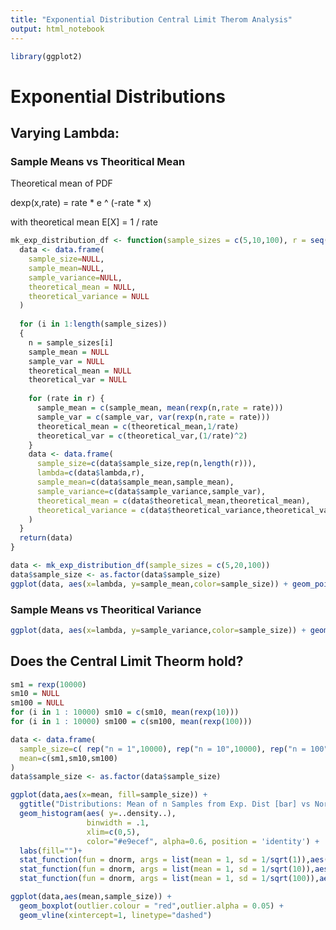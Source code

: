 ---
title: "Exponential Distribution Central Limit Therom Analysis"
output: html_notebook
---
```{r}
library(ggplot2)
```

# Exponential Distributions


## Varying Lambda: 
### Sample Means vs Theoritical Mean

Theoretical mean of PDF

dexp(x,rate) = rate * e ^ (-rate * x)

with theoretical mean E[X] = 1 / rate
```{r,echo=FALSE}
mk_exp_distribution_df <- function(sample_sizes = c(5,10,100), r = seq(0.2, 10, by = 0.2) ){
  data <- data.frame(
    sample_size=NULL,
    sample_mean=NULL,
    sample_variance=NULL,
    theoretical_mean = NULL,
    theoretical_variance = NULL
  )
  
  for (i in 1:length(sample_sizes))
  {
    n = sample_sizes[i]
    sample_mean = NULL
    sample_var = NULL
    theoretical_mean = NULL
    theoretical_var = NULL
    
    for (rate in r) {
      sample_mean = c(sample_mean, mean(rexp(n,rate = rate)))
      sample_var = c(sample_var, var(rexp(n,rate = rate)))
      theoretical_mean = c(theoretical_mean,1/rate)
      theoretical_var = c(theoretical_var,(1/rate)^2)
    }
    data <- data.frame(
      sample_size=c(data$sample_size,rep(n,length(r))),
      lambda=c(data$lambda,r),
      sample_mean=c(data$sample_mean,sample_mean),
      sample_variance=c(data$sample_variance,sample_var),
      theoretical_mean = c(data$theoretical_mean,theoretical_mean),
      theoretical_variance = c(data$theoretical_variance,theoretical_var)
    )
  }
  return(data)
}
```

```{r,echo=FALSE}
data <- mk_exp_distribution_df(sample_sizes = c(5,20,100))
data$sample_size <- as.factor(data$sample_size)
ggplot(data, aes(x=lambda, y=sample_mean,color=sample_size)) + geom_point(size=2)+ geom_line(aes(x=lambda, y=theoretical_mean,color="Theoretical Mean")) + ggtitle("Lambda vs Sample Mean")
```
### Sample Means vs Theoritical Variance

```{r}
ggplot(data, aes(x=lambda, y=sample_variance,color=sample_size)) + geom_point(size=2)+ geom_line(aes(x=lambda, y=theoretical_variance,color="Theoretical Variance")) + ggtitle("Lambda vs Sample Variance")
```
## Does the Central Limit Theorm hold?

```{r, warning=FALSE}
sm1 = rexp(10000)
sm10 = NULL
sm100 = NULL
for (i in 1 : 10000) sm10 = c(sm10, mean(rexp(10)))
for (i in 1 : 10000) sm100 = c(sm100, mean(rexp(100)))

data <- data.frame(
  sample_size=c( rep("n = 1",10000), rep("n = 10",10000), rep("n = 100",10000)),
  mean=c(sm1,sm10,sm100)
)
data$sample_size <- as.factor(data$sample_size)

ggplot(data,aes(x=mean, fill=sample_size)) +
  ggtitle("Distributions: Mean of n Samples from Exp. Dist [bar] vs Normal Dist [line]") +
  geom_histogram(aes( y=..density..),
                 binwidth = .1,
                 xlim=c(0,5),
                 color="#e9ecef", alpha=0.6, position = 'identity') +
  labs(fill="")+
  stat_function(fun = dnorm, args = list(mean = 1, sd = 1/sqrt(1)),aes(color = "n = 1")) +
  stat_function(fun = dnorm, args = list(mean = 1, sd = 1/sqrt(10)),aes(color = "n = 10")) +
  stat_function(fun = dnorm, args = list(mean = 1, sd = 1/sqrt(100)),aes(color = "n = 100")) 
```

```{r,echo=FALSE}
ggplot(data,aes(mean,sample_size)) + 
  geom_boxplot(outlier.colour = "red",outlier.alpha = 0.05) + 
  geom_vline(xintercept=1, linetype="dashed")
```



